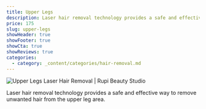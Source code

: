 ```yaml
---
title: Upper Legs
description: Laser hair removal technology provides a safe and effective way to remove unwanted hair from the upper leg area.
price: 175
slug: upper-legs
showHeader: true
showFooter: true
showCta: true
showReviews: true
categories:
  - category: _content/categories/hair-removal.md
---
```


![Upper Legs Laser Hair Removal | Rupi Beauty Studio](/uploads/services/laser-hair-removal.webp 'Upper Legs Laser Hair Removal  | Rupi Beauty Studio')

Laser hair removal technology provides a safe and effective way to remove unwanted hair from the upper leg area.
